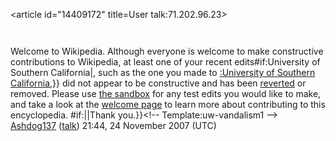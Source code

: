 <article id="14409172" title=User talk:71.202.96.23>
	<talkpage id="14409172" title="User talk:71.202.96.23">
{{{icon|[[Image:Information.svg|25px]] }}}Welcome to Wikipedia. Although everyone is welcome to make constructive contributions to Wikipedia, at least one of your recent edits{{{{{subst|}}}#if:University of Southern California|, such as the one you made to [[:University of Southern California]],}} did not appear to be constructive and has been [[Help:Reverting|reverted]] or removed.  Please use [[Wikipedia:Sandbox|the sandbox]] for any test edits you would like to make, and take a look at the [[Wikipedia:Introduction|welcome page]] to learn more about contributing to this encyclopedia. {{{{{subst|}}}#if:{{{2|}}}|{{{2}}}|Thank you.}}&lt;!-- Template:uw-vandalism1 --&gt; [[User:Ashdog137|Ashdog137]] ([[User talk:Ashdog137|talk]]) 21:44, 24 November 2007 (UTC)
	</talkpage>
</article>
